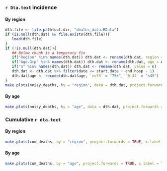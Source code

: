 ### `r Dta.text` incidence {.tabset}

#### By region
```r
dth.file <- file.path(out.dir, "deaths_data.RData")
if (is.null(dth.dat) && file.exists(dth.file)){
   load(dth.file)
}
if (!is.null(dth.dat)){
   ## Below chunk is a temporary fix
   if("Region" %in% names(dth.dat)) dth.dat <- rename(dth.dat, region = Region)
   if("Age.Grp" %in% names(dth.dat)) dth.dat <- rename(dth.dat, age = Age.Grp)
   if("n" %in% names(dth.dat)) dth.dat <- rename(dth.dat, value = n)
   dth.dat <- dth.dat %>% filter(date <= start.date + end.hosp - 1)
   dth.dat$age <- recode(dth.dat$age, `>=75` = "75+", `0-44` = "<45")
}
make.plots(noisy_deaths, by = "region", data = dth.dat, project.forwards = TRUE, x.label = "Date of death")
```

#### By age
```r
make.plots(noisy_deaths, by = "age", data = dth.dat, project.forwards = TRUE, x.label = "Date of death")
```

### Cumulative `r dta.text` {.tabset}

#### By region
```r
make.plots(cum_deaths, by = "region", project.forwards = TRUE, x.label = "Date of death")
```

#### By age
```r
make.plots(cum_deaths, by = "age", project.forwards = TRUE, x.label = "Date of death")
```
